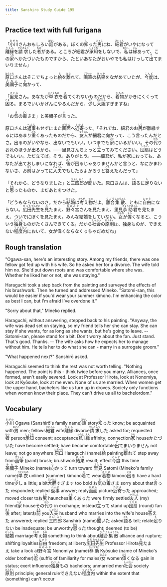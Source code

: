 ```yaml
---
title: Sanshiro Study Guide 195
---
```


## Practice text with full furigana

<p>
「<ruby><rb>小川</rb><rt>おがわ</rt></ruby>さんおもしろい<ruby><rb>話</rb><rt>はなし</rt></ruby>がある。ぼくの<ruby><rb>知</rb><rt>し</rt></ruby>った<ruby><rb>男</rb><rt>おとこ</rt></ruby>にね、<ruby><rb>細君</rb><rt>さいくん</rt></ruby>がいやになって<ruby><rb>離縁</rb><rt>りえん</rt></ruby>を<ruby><rb>請求</rb><rt>せいきゅう</rt></ruby>した<ruby><rb>者</rb><rt>もの</rt></ruby>がある。ところが細君が<ruby><rb>承知</rb><rt>しょうち</rt></ruby>をしないで、<ruby><rb>私</rb><rt>わたし</rt></ruby>は<ruby><rb>縁</rb><rt>えん</rt></ruby>あって、この<ruby><rb>家</rb><rt>うち</rt></ruby>へかたづいたものですから、たといあなたがおいやでも私はけっして<ruby><rb>出</rb><rt>で</rt></ruby>てまいりません」
</p>

<p>
<ruby><rb>原口</rb><rt>はらぐち</rt></ruby>さんはそこでちょっと<ruby><rb>絵</rb><rt>え</rt></ruby>を<ruby><rb>離</rb><rt>はな</rt></ruby>れて、<ruby><rb>画筆</rb><rt>ブラッシ</rt></ruby>の<ruby><rb>結果</rb><rt>けっか</rt></ruby>をながめていたが、<ruby><rb>今度</rb><rt>こんど</rt></ruby>は、<ruby><rb>美禰子</rb><rt>みねこ</rt></ruby>に<ruby><rb>向</rb><rt>む</rt></ruby>かって、
</p>

<p>
「<ruby><rb>里見</rb><rt>さとみ</rt></ruby>さん。あなたが<ruby><rb>単衣</rb><rt>ひとえもの</rt></ruby>を<ruby><rb>着</rb><rt>き</rt></ruby>てくれないものだから、<ruby><rb>着物</rb><rt>きもの</rt></ruby>がかきにくくって<ruby><rb>困</rb><rt>こま</rt></ruby>る。まるでいいかげんにやるんだから、<ruby><rb>少</rb><rt>すこ</rt></ruby>し<ruby><rb>大胆</rb><rt>だいたん</rt></ruby>すぎますね」
</p>

<p>
「お<ruby><rb>気</rb><rt>き</rt></ruby>の<ruby><rb>毒</rb><rt>どく</rt></ruby>さま」と美禰子が<ruby><rb>言</rb><rt>い</rt></ruby>った。
</p>

<p>
原口さんは<ruby><rb>返事</rb><rt>へんじ</rt></ruby>もせずにまた<ruby><rb>画面</rb><rt>がめん</rt></ruby>へ<ruby><rb>近寄</rb><rt>ちかよ</rt></ruby>った。「それでね、細君のお<ruby><rb>尻</rb><rt>しり</rt></ruby>が離縁するにはあまり<ruby><rb>重</rb><rt>おも</rt></ruby>くあったものだから、<ruby><rb>友人</rb><rt>ゆうじん</rt></ruby>が細君に向かって、こう言ったんだとさ。出るのがいやなら、出ないでもいい。いつまでも<ruby><rb>家</rb><rt>いえ</rt></ruby>にいるがいい。その<ruby><rb>代</rb><rt>かわ</rt></ruby>りおれのほうが出るから。――里見さんちょっと<ruby><rb>立</rb><rt>た</rt></ruby>ってみてください。<ruby><rb>団扇</rb><rt>うちわ</rt></ruby>はどうでもいい。ただ立てば。そう。ありがとう。――細君が、私が家におっても、あなたが出ておしまいになれば、<ruby><rb>後</rb><rt>あと</rt></ruby>が困るじゃありませんかと言うと、なにかまわないさ、お<ruby><rb>前</rb><rt>まえ</rt></ruby>はかってに<ruby><rb>入夫</rb><rt>にゅうふ</rt></ruby>でもしたらよかろうと<ruby><rb>答</rb><rt>こた</rt></ruby>えたんだって」
</p>

<p>
「それから、どうなりました」と<ruby><rb>三四郎</rb><rt>さんしろう</rt></ruby>が<ruby><rb>聞</rb><rt>き</rt></ruby>いた。原口さんは、<ruby><rb>語</rb><rt>かた</rt></ruby>るに<ruby><rb>足</rb><rt>た</rt></ruby>りないと<ruby><rb>思</rb><rt>おも</rt></ruby>ったものか、まだあとをつけた。
</p>

<p>
「どうもならないのさ。だから<ruby><rb>結婚</rb><rt>けっこん</rt></ruby>は<ruby><rb>考</rb><rt>かんが</rt></ruby>え<ruby><rb>物</rb><rt>もの</rt></ruby>だよ。<ruby><rb>離合</rb><rt>りごう</rt></ruby><ruby><rb>集散</rb><rt>しゅうさん</rt></ruby>、ともに<ruby><rb>自由</rb><rt>じゆう</rt></ruby>にならない。<ruby><rb>広田</rb><rt>ひろた</rt></ruby><ruby><rb>先生</rb><rt>せんせい</rt></ruby>を<ruby><rb>見</rb><rt>み</rt></ruby>たまえ、<ruby><rb>野々宮</rb><rt>ののみや</rt></ruby>さんを見たまえ、里見<ruby><rb>恭助</rb><rt>きょうすけ</rt></ruby><ruby><rb>君</rb><rt>くん</rt></ruby>を見たまえ、ついでにぼくを見たまえ。みんな結婚をしていない。<ruby><rb>女</rb><rt>おんな</rt></ruby>が<ruby><rb>偉</rb><rt>えら</rt></ruby>くなると、こういう<ruby><rb>独身</rb><rt>どくしん</rt></ruby>ものがたくさんできてくる。だから<ruby><rb>社会</rb><rt>しゃかい</rt></ruby>の<ruby><rb>原則</rb><rt>げんそく</rt></ruby>は、独身ものが、できえない<ruby><rb>程度内</rb><rt>ていどない</rt></ruby>において、女が偉くならなくっちゃだめだね」
</p>


## Rough translation

"Ogawa-san, here's an interesting story. Among my friends, there was one fellow got fed up with his wife. So he asked her for a divorce. The wife told him no. She'd put down roots and was comfortable where she was. Whether he liked her or not, she was staying."

Haraguchi took a step back from the painting and surveyed the effects of his brushwork. Then he turned and addressed Mineko. "Satomi-san, this would be easier if you'd wear your summer kimono. I'm enhancing the color as best I can, but I'm afraid I've overdone it."

"Sorry about that," Mineko replied.

Haraguchi, without answering, stepped back to his painting. "Anyway, the wife was dead set on staying, so my friend tells her she can stay. She can stay if she wants, for as long as she wants, but he's going to leave. -- Satomi-san, please stand for a bit. Don't worry about the fan. Just stand. That's good. Thanks. -- The wife asks how he expects her to manage without him. He tells her to do what she can - marry in a surrogate groom."

"What happened next?" Sanshirō asked.

Haraguchi seemed to think the rest was not worth telling. "Nothing happened. The point is this - think twice before you marry. Alliances, once formed, aren't easily severed. Look at Professor Hirota, look at Nonomiya, look at Kyōsuke, look at me even. None of us are married. When women get the upper hand, bachelors like us turn up in droves. Society only functions when women know their place. They can't drive us all to bachelordom."     


## Vocabulary

<p>
<span class="vocabstudy"><ruby><rb>小川</rb><rt>おがわ</rt></ruby>&nbsp;Ogawa (Sanshirō's family name)</span><span class="vocabstudy"><ruby><rb>話</rb><rt>はなし</rt></ruby>&nbsp;story</span><span class="vocabstudy"><ruby><rb>知</rb><rt>し</rt></ruby>った&nbsp;know; be acquainted with</span><span class="vocabstudy"><ruby><rb>男</rb><rt>おとこ</rt></ruby>&nbsp;men; fellows</span><span class="vocabstudy"><ruby><rb>細君</rb><rt>さいくん</rt></ruby>&nbsp;wife</span><span class="vocabstudy"><ruby><rb>離縁</rb><rt>りえん</rt></ruby>&nbsp;divorce</span><span class="vocabstudy"><ruby><rb>請求</rb><rt>せいきゅう</rt></ruby>した&nbsp;asked for; requested</span><span class="vocabstudy"><ruby><rb>者</rb><rt>もの</rt></ruby>&nbsp;person</span><span class="vocabstudy"><ruby><rb>承知</rb><rt>しょうち</rt></ruby>&nbsp;consent; acceptance</span><span class="vocabstudy"><ruby><rb>私</rb><rt>わたし</rt></ruby>&nbsp;I</span><span class="vocabstudy"><ruby><rb>縁</rb><rt>えん</rt></ruby>&nbsp;affinity; connection</span><span class="vocabstudy"><ruby><rb>家</rb><rt>うち</rt></ruby>&nbsp;house</span><span class="vocabstudy">かたづいた&nbsp;have become settled; have become comfortable</span><span class="vocabstudy"><ruby><rb>出</rb><rt>で</rt></ruby>てまいりません&nbsp;not leave; not go anywhere</span>
<span class="vocabstudy"><ruby><rb>原口</rb><rt>はらぐち</rt></ruby>&nbsp;Haraguchi (name)</span><span class="vocabstudy"><ruby><rb>絵</rb><rt>え</rt></ruby>&nbsp;painting</span><span class="vocabstudy"><ruby><rb>離</rb><rt>はな</rt></ruby>れて&nbsp;step away from</span><span class="vocabstudy"><ruby><rb>画筆</rb><rt>ブラッシ</rt></ruby>&nbsp;(paint) brush; brushwork</span><span class="vocabstudy"><ruby><rb>結果</rb><rt>けっか</rt></ruby>&nbsp;result; effect</span><span class="vocabstudy"><ruby><rb>今度</rb><rt>こんど</rt></ruby>&nbsp;this time</span><span class="vocabstudy"><ruby><rb>美禰子</rb><rt>みねこ</rt></ruby>&nbsp;Mineko (name)</span><span class="vocabstudy"><ruby><rb>向</rb><rt>む</rt></ruby>かって&nbsp;turn toward</span>
<span class="vocabstudy"><ruby><rb>里見</rb><rt>さとみ</rt></ruby>&nbsp;Satomi (Mineko's family name)</span><span class="vocabstudy"><ruby><rb>単衣</rb><rt>ひとえもの</rt></ruby>&nbsp;unlined (summer) kimono</span><span class="vocabstudy"><ruby><rb>着</rb><rt>き</rt></ruby>て&nbsp;wear</span><span class="vocabstudy"><ruby><rb>着物</rb><rt>きもの</rt></ruby>&nbsp;kimono</span><span class="vocabstudy"><ruby><rb>困</rb><rt>こま</rt></ruby>る&nbsp;have a hard time</span><span class="vocabstudy"><ruby><rb>少</rb><rt>すこ</rt></ruby>し&nbsp;a little; a bit</span><span class="vocabstudy"><ruby><rb>大胆</rb><rt>だいたん</rt></ruby>すぎます&nbsp;too bold</span>
<span class="vocabstudy">お<ruby><rb>気</rb><rt>き</rt></ruby>の<ruby><rb>毒</rb><rt>どく</rt></ruby>さま&nbsp;sorry about that</span><span class="vocabstudy"><ruby><rb>言</rb><rt>い</rt></ruby>った&nbsp;responded; replied</span>
<span class="vocabstudy"><ruby><rb>返事</rb><rt>へんじ</rt></ruby>&nbsp;answer; reply</span><span class="vocabstudy"><ruby><rb>画面</rb><rt>がめん</rt></ruby>&nbsp;picture</span><span class="vocabstudy"><ruby><rb>近寄</rb><rt>ちかよ</rt></ruby>った&nbsp;approached; moved closer to</span><span class="vocabstudy">お<ruby><rb>尻</rb><rt>しり</rt></ruby>&nbsp;haunches</span><span class="vocabstudy"><ruby><rb>重</rb><rt>おも</rt></ruby>くあった&nbsp;were firmly settled</span><span class="vocabstudy"><ruby><rb>友人</rb><rt>ゆうじん</rt></ruby>&nbsp;(my) friend</span><span class="vocabstudy"><ruby><rb>家</rb><rt>いえ</rt></ruby>&nbsp;house</span><span class="vocabstudy">その<ruby><rb>代</rb><rt>かわ</rt></ruby>り&nbsp;in exchange; instead</span><span class="vocabstudy"><ruby><rb>立</rb><rt>た</rt></ruby>って&nbsp;stand up</span><span class="vocabstudy"><ruby><rb>団扇</rb><rt>うちわ</rt></ruby>&nbsp;(round) fan</span><span class="vocabstudy"><ruby><rb>後</rb><rt>あと</rt></ruby>&nbsp;after; later</span><span class="vocabstudy">お<ruby><rb>前</rb><rt>まえ</rt></ruby>&nbsp;you</span><span class="vocabstudy"><ruby><rb>入夫</rb><rt>にゅうふ</rt></ruby>&nbsp;husband who marries into the wife's house</span><span class="vocabstudy"><ruby><rb>答</rb><rt>こた</rt></ruby>えた&nbsp;answered; replied</span>
<span class="vocabstudy"><ruby><rb>三四郎</rb><rt>さんしろう</rt></ruby>&nbsp;Sanshirō (name)</span><span class="vocabstudy"><ruby><rb>聞</rb><rt>き</rt></ruby>いた&nbsp;asked</span><span class="vocabstudy"><ruby><rb>語</rb><rt>かた</rt></ruby>る&nbsp;tell; relate</span><span class="vocabstudy"><ruby><rb>足</rb><rt>た</rt></ruby>りない&nbsp;be inadequate; be unworthy</span><span class="vocabstudy"><ruby><rb>思</rb><rt>おも</rt></ruby>った&nbsp;thought; deemed (to be)</span>
<span class="vocabstudy"><ruby><rb>結婚</rb><rt>けっこん</rt></ruby>&nbsp;marriage</span><span class="vocabstudy"><ruby><rb>考</rb><rt>かんが</rt></ruby>え<ruby><rb>物</rb><rt>もの</rt></ruby>&nbsp;something to think about</span><span class="vocabstudy"><ruby><rb>離合</rb><rt>りごう</rt></ruby><ruby><rb>集散</rb><rt>しゅうさん</rt></ruby>&nbsp;alliance and rupture; shifting loyalties</span><span class="vocabstudy"><ruby><rb>自由</rb><rt>じゆう</rt></ruby>&nbsp;freedom; at liberty</span><span class="vocabstudy"><ruby><rb>広田</rb><rt>ひろた</rt></ruby><ruby><rb>先生</rb><rt>せんせい</rt></ruby>&nbsp;Professor Hirota</span><span class="vocabstudy"><ruby><rb>見</rb><rt>み</rt></ruby>たまえ&nbsp;take a look at</span><span class="vocabstudy"><ruby><rb>野々宮</rb><rt>ののみや</rt></ruby>&nbsp;Nonomiya (name)</span><span class="vocabstudy"><ruby><rb>恭助</rb><rt>きょうすけ</rt></ruby>&nbsp;Kyōsuke (name of Mineko's older brother)</span><span class="vocabstudy"><ruby><rb>君</rb><rt>くん</rt></ruby>&nbsp;(suffix of familiarity for males)</span><span class="vocabstudy"><ruby><rb>女</rb><rt>おんな</rt></ruby>&nbsp;women</span><span class="vocabstudy"><ruby><rb>偉</rb><rt>えら</rt></ruby>くなる&nbsp;gain in status; exert influence</span><span class="vocabstudy"><ruby><rb>独身</rb><rt>どくしん</rt></ruby>もの&nbsp;bachelors; unmarried men</span><span class="vocabstudy"><ruby><rb>社会</rb><rt>しゃかい</rt></ruby>&nbsp;society</span><span class="vocabstudy"><ruby><rb>原則</rb><rt>げんそく</rt></ruby>&nbsp;principle; general rule</span><span class="vocabstudy">できえない<ruby><rb>程度内</rb><rt>ていどない</rt></ruby>&nbsp;within the extent that (something) can't occur</span>
</p>
